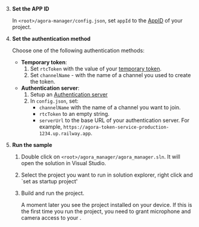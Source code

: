 
<PlatformWrapper platform="windows">

3. **Set the APP ID**

    In `<root>/agora-manager/config.json`, set `appId` to the [AppID](../reference/manage-agora-account?platform=android#get-the-app-id) of your project.

4. **Set the authentication method**

    Choose one of the following authentication methods:

    - **Temporary token**:
        1. Set `rtcToken`  with the value of your [temporary token](../reference/manage-agora-account#generate-a-temporary-token).
        1. Set `channelName` - with the name of a channel you used to create the token.
    - **Authentication server**:
        1. Setup an [Authentication server](../get-started/authentication-workflow?platform#create-and-run-a-token-server)
        1. In `config.json`, set:
           - `channelName` with the name of a channel you want to join.
           - `rtcToken` to an empty string.
           - `serverUrl` to the base URL of your authentication server. For example, `https://agora-token-service-production-1234.up.railway.app`.

5.  **Run the <Vpl k="NAME" /> sample**

    1. Double click on `<root>/agora_manager/agora_manager.sln`. It will open the solution in Visual Studio.
    
    1. Select the project you want to run in solution explorer, right click and `set as startup project'

    1. Build and run the project.

        A moment later you see the project installed on your device. If this is the first time you run the project, you need to grant microphone and camera access to your <Vpl k="CLIENT"/>.
            
</PlatformWrapper>